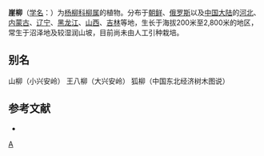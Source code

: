 {{Speciesbox 
| genus = Salix
| species = floderusii
| authority = [[中井猛之进|Nakai]]
}}
'''崖柳'''（[[学名|学名]]：{{lang|la|''Salix floderusii''}}）为[[杨柳科|杨柳科]][[柳属|柳属]]的植物。分布于[[朝鲜|朝鲜]]、[[俄罗斯|俄罗斯]]以及[[中国大陆|中国大陆]]的[[河北|河北]]、[[内蒙古|内蒙古]]、[[辽宁|辽宁]]、[[黑龙江|黑龙江]]、[[山西|山西]]、[[吉林|吉林]]等地，生长于海拔200米至2,800米的地区，常生于沼泽地及较湿润山坡，目前尚未由人工引种栽培。

== 别名 ==
山柳（小兴安岭） 王八柳（大兴安岭） 狐柳（中国东北经济树木图说）

== 参考文献 ==
<div class="references-small">
* {{cite web| url =http://www.bioinfo.cn/db05/KmzwSpecies.php?action=view&id=20405| title =崖柳| work =《中国高等植物数据库全库》| publisher =中国科学院微生物研究所| author =昆明植物研究所| accessdate =2009-02-25| deadurl =yes| archiveurl =https://web.archive.org/web/20160305103342/http://www.bioinfo.cn/db05/KmzwSpecies.php?action=view&id=20405| archivedate =2016-03-05}}
</div>
{{Taxonbar|from=Q15230849}}

[[Category:柳属|A]]